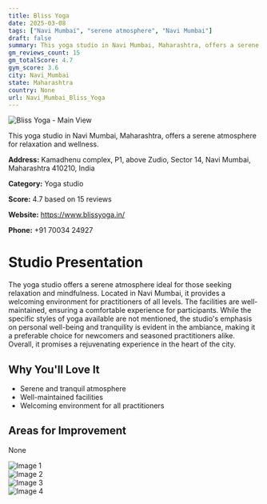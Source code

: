 ```yaml
---
title: Bliss Yoga
date: 2025-03-08
tags: ["Navi Mumbai", "serene atmosphere", "Navi Mumbai"]  
draft: false
summary: This yoga studio in Navi Mumbai, Maharashtra, offers a serene atmosphere for relaxation and wellness.
gm_reviews_count: 15
gm_totalScore: 4.7
gym_score: 3.6
city: Navi_Mumbai
state: Maharashtra
country: None
url: Navi_Mumbai_Bliss_Yoga
---
```


<div className="aspect-[16/9] relative my-8">
  <img 
    src="https://lh5.googleusercontent.com/p/AF1QipM683SZ19Sa0CCiY2hInp5sLErNwmoHEOeJBQOQ=w1920-h1080-k-no"
    alt="Bliss Yoga - Main View"
    className="object-cover absolute inset-0 w-full h-full rounded-lg"
  />
</div>

This yoga studio in Navi Mumbai, Maharashtra, offers a serene atmosphere for relaxation and wellness.

**Address:** Kamadhenu complex, P1, above Zudio, Sector 14, Navi Mumbai, Maharashtra 410210, India

**Category:** Yoga studio

**Score:** 4.7 based on 15 reviews

**Website:** https://www.blissyoga.in/

**Phone:** +91 70034 24927

# Studio Presentation

The yoga studio offers a serene atmosphere ideal for those seeking relaxation and mindfulness. Located in Navi Mumbai, it provides a welcoming environment for practitioners of all levels. The facilities are well-maintained, ensuring a comfortable experience for participants.
While the specific styles of yoga available are not mentioned, the studio's emphasis on personal well-being and tranquility is evident in the ambiance, making it a preferable choice for newcomers and seasoned practitioners alike. Overall, it promises a rejuvenating experience in the heart of the city.

## Why You'll Love It

- Serene and tranquil atmosphere
- Well-maintained facilities
- Welcoming environment for all practitioners

## Areas for Improvement

None

<div className="grid grid-cols-1 xl:grid-cols-2 gap-4 my-8">
<div className="aspect-[4/3] relative"><img src="https://lh3.googleusercontent.com/p/AF1QipOewq7B0ZUyyq0HE9Q9gt2FVz4HvH5cvfe0YdIY=w1920-h1080-k-no" alt="Image 1" className="object-cover absolute inset-0 w-full h-full rounded-lg" /></div>
<div className="aspect-[4/3] relative"><img src="https://lh5.googleusercontent.com/p/AF1QipMQTIHz83FqOyNm_v6TRzDOxLvbRdsNeR6vUxZi=w1920-h1080-k-no" alt="Image 2" className="object-cover absolute inset-0 w-full h-full rounded-lg" /></div>
<div className="aspect-[4/3] relative"><img src="https://lh5.googleusercontent.com/p/AF1QipNpCoVHvxZ_upZbeUUrppOlB8zwmeylOM-XdS9G=w1920-h1080-k-no" alt="Image 3" className="object-cover absolute inset-0 w-full h-full rounded-lg" /></div>
<div className="aspect-[4/3] relative"><img src="https://lh5.googleusercontent.com/p/AF1QipO8yLeWN4FWNTE9r_RYFVZcXItYzn4tEQ6QFxL2=w1920-h1080-k-no" alt="Image 4" className="object-cover absolute inset-0 w-full h-full rounded-lg" /></div>
</div>